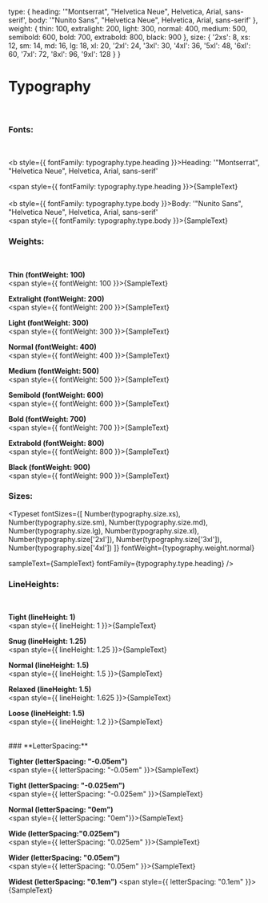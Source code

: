 
<Meta title="Foundations/Typography" />

  type: {
    heading: '"Montserrat", "Helvetica Neue", Helvetica, Arial, sans-serif',
    body: '"Nunito Sans", "Helvetica Neue", Helvetica, Arial, sans-serif'
  },
  weight: {
    thin: 100,
    extralight: 200,
    light: 300,
    normal: 400,
    medium: 500,
    semibold: 600,
    bold: 700,
    extrabold: 800,
    black: 900
  },
  size: {
    '2xs': 8,
    xs: 12,
    sm: 14,
    md: 16,
    lg: 18,
    xl: 20,
    '2xl': 24,
    '3xl': 30,
    '4xl': 36,
    '5xl': 48,
    '6xl': 60,
    '7xl': 72,
    '8xl': 96,
    '9xl': 128
  }
}


# Typography

<br />

### **Fonts:**
<br />

<b style={{ fontFamily: typography.type.heading }}>Heading: '"Montserrat", "Helvetica Neue", Helvetica, Arial, sans-serif' </b>
<br />

<span style={{ fontFamily: typography.type.heading }}>{SampleText}</span>
<br/>
<br />
<b style={{ fontFamily: typography.type.body }}>Body: '"Nunito Sans", "Helvetica Neue", Helvetica, Arial, sans-serif' </b>
<br />
<span style={{ fontFamily: typography.type.body }}>{SampleText}</span>


### **Weights:**
<br/>

<b>Thin (fontWeight: 100)</b>  
<span style={{ fontWeight: 100 }}>{SampleText}</span>

<b>Extralight (fontWeight: 200)</b>  
<span style={{ fontWeight: 200 }}>{SampleText}</span>

<b>Light (fontWeight: 300)</b>  
<span style={{ fontWeight: 300 }}>{SampleText}</span>

<b>Normal (fontWeight: 400)</b>  
<span style={{ fontWeight: 400 }}>{SampleText}</span>

<b>Medium (fontWeight: 500)</b>  
<span style={{ fontWeight: 500 }}>{SampleText}</span>

<b>Semibold (fontWeight: 600)</b>  
<span style={{ fontWeight: 600 }}>{SampleText}</span>

<b>Bold (fontWeight: 700)</b>  
<span style={{ fontWeight: 700 }}>{SampleText}</span>

<b>Extrabold (fontWeight: 800)</b>  
<span style={{ fontWeight: 800 }}>{SampleText}</span>

<b>Black (fontWeight: 900)</b>  
<span style={{ fontWeight: 900 }}>{SampleText}</span>
<br/>

### **Sizes:**

<Typeset
  fontSizes={[
    Number(typography.size.xs),
    Number(typography.size.sm),
    Number(typography.size.md),
    Number(typography.size.lg),
    Number(typography.size.xl),
    Number(typography.size['2xl']),
    Number(typography.size['3xl']),
    Number(typography.size['4xl'])
  ]}
  fontWeight={typography.weight.normal}

  sampleText={SampleText}
  fontFamily={typography.type.heading}
/>


### **LineHeights:**
<br/>



<b>Tight (lineHeight: 1)</b>  
<span style={{ lineHeight: 1 }}>{SampleText}</span>

<b>Snug (lineHeight: 1.25)</b>  
<span style={{ lineHeight: 1.25 }}>{SampleText}</span>

<b>Normal (lineHeight: 1.5)</b>  
<span style={{ lineHeight: 1.5 }}>{SampleText}</span>

<b>Relaxed (lineHeight: 1.5)</b>  
<span style={{ lineHeight: 1.625 }}>{SampleText}</span>

<b>Loose (lineHeight: 1.5)</b>  
<span style={{ lineHeight: 1.2 }}>{SampleText}</span>

<br />
### **LetterSpacing:**
<br/>

<b>Tighter (letterSpacing: "-0.05em")</b>  
<span style={{ letterSpacing: "-0.05em" }}>{SampleText}</span>

<b>Tight (letterSpacing: "-0.025em")</b>  
<span style={{ letterSpacing: "-0.025em" }}>{SampleText}</span>

<b>Normal (letterSpacing: "0em")</b>  
<span style={{ letterSpacing: "0em"}}>{SampleText}</span>

<b>Wide (letterSpacing:"0.025em")</b>  
<span style={{ letterSpacing: "0.025em" }}>{SampleText}</span>

<b>Wider (letterSpacing: "0.05em")</b>  
<span style={{ letterSpacing: "0.05em" }}>{SampleText}</span>

<b>Widest (letterSpacing: "0.1em")</b> 
<span style={{ letterSpacing: "0.1em" }}>{SampleText}</span>
